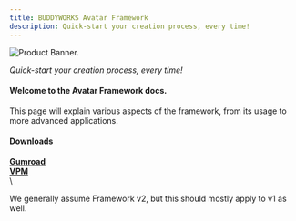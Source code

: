 ```yaml
---
title: BUDDYWORKS Avatar Framework
description: Quick-start your creation process, every time!
---
```


![Product Banner.](./img/banner.png)  

*Quick-start your creation process, every time!*

#### Welcome to the Avatar Framework docs.  
This page will explain various aspects of the framework, from its usage to more advanced applications.  

#### Downloads
<a href="https://buddyworks.gumroad.com/"><b>Gumroad</b></a>  
<a href="https://repo.buddyworks.wtf/"><b>VPM</b></a>  
\
<Aside> We generally assume Framework v2, but this should mostly apply to v1 as well.</Aside>

